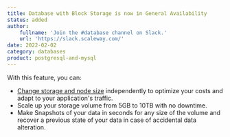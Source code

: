 ```yaml
---
title: Database with Block Storage is now in General Availability
status: added
author:
    fullname: 'Join the #database channel on Slack.'
    url: 'https://slack.scaleway.com/'
date: 2022-02-02
category: databases
product: postgresql-and-mysql
---
```


With this feature, you can:

* [Change storage and node size](https://www.scaleway.com/en/docs/storage/database/how-to/create-a-database/) independently to optimize your costs and adapt to your application's traffic.
* Scale up your storage volume from 5GB to 10TB with no downtime.
* Make Snapshots of your data in seconds for any size of the volume and recover a previous state of your data in case of accidental data alteration.

